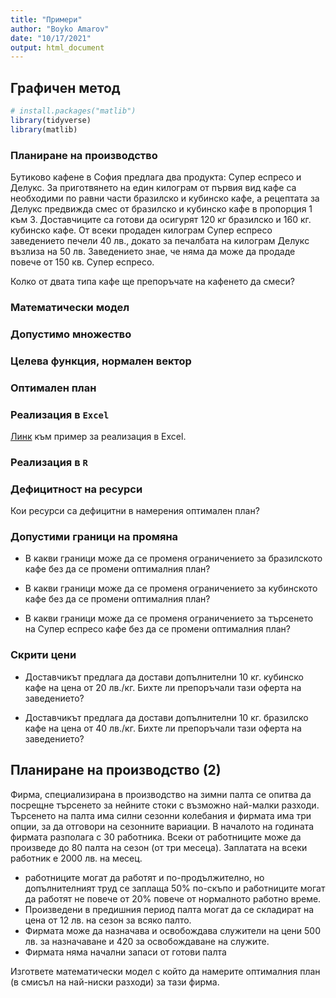 ```yaml
---
title: "Примери"
author: "Boyko Amarov"
date: "10/17/2021"
output: html_document
---
```


## Графичен метод

```r
# install.packages("matlib")
library(tidyverse)
library(matlib)
```


### Планиране на производство

Бутиково кафене в София предлага два продукта: Супер еспресо и Делукс. За 
приготвянето на един килограм от първия вид кафе са необходими по равни части 
бразилско и кубинско кафе, а рецептата за Делукс предвижда смес от бразилско и 
кубинско кафе в пропорция 1 към 3. Доставчиците са готови да осигурят 120 кг
бразилско и 160 кг. кубинско кафе. От всеки продаден килограм Супер еспресо 
заведението печели 40 лв., докато за печалбата на килограм Делукс възлиза на 
50 лв. Заведението знае, че няма да може да продаде повече от 
150 кв. Супер еспресо.

Колко от двата типа кафе ще препоръчате на кафенето да смеси?

### Математически модел

### Допустимо множество

### Целева функция, нормален вектор

### Оптимален план

### Реализация в `Excel`

[Линк](https://github.com/feb-uni-sofia/linprog-2021-2022/raw/main/excel/Problem_2_coffee_blending.xlsx) към пример за реализация в Excel.

### Реализация в `R`

<!-- ```{r} -->
<!-- result <- lpSolve::lp( -->
<!--   direction = "max", ## Вид оптимизация: min/max -->
<!--   objective.in = b, ## Objective, коефициенти на целевата функция -->
<!--   const.mat = A, ## Constraints matrix, матрица с коефициенти на ограниченията -->
<!--   const.dir = "<=", ## Constraints direction, посока на неравенствата -->
<!--   const.rhs = r, ## Right hand side, дясна страна на ограниченията -->
<!--   compute.sens=TRUE -->
<!-- ) -->
<!-- ``` -->

<!-- ```{r} -->
<!-- result -->
<!-- ``` -->


<!-- ```{r} -->
<!-- result$solution -->
<!-- ``` -->

<!-- ```{r} -->
<!-- result$duals -->
<!-- ``` -->
<!-- ```{r} -->
<!-- result$duals.from -->
<!-- ``` -->

<!-- ```{r} -->
<!-- result$duals.to -->
<!-- ``` -->

<!-- ```{r} -->
<!-- result$sens.coef.from -->
<!-- ``` -->
<!-- ```{r} -->
<!-- result$sens.coef.to -->
<!-- ``` -->

<!-- ```{r} -->
<!-- A -->
<!-- ``` -->
<!-- ```{r} -->
<!-- r -->
<!-- ``` -->

<!-- ```{r} -->
<!-- showEqn(A, r) -->
<!-- ``` -->
<!-- ```{r} -->
<!-- eqns <- c(1, 2) -->
<!-- Solve(A[eqns, ], r[eqns]) -->
<!-- ``` -->

<!-- ```{r} -->
<!-- eqns <- c(2, 3) -->
<!-- Solve(A[eqns, ], r[eqns]) -->
<!-- ``` -->

<!-- ```{r} -->
<!-- eqns <- c(1, 3) -->
<!-- Solve(A[eqns, ], r[eqns]) -->
<!-- ``` -->

### Дефицитност на ресурси

Кои ресурси са дефицитни в намерения оптимален план?

### Допустими граници на промяна

- В какви граници може да се променя ограничението за бразилското кафе без
да се промени оптималния план?

- В какви граници може да се променя ограничението за кубинското кафе без
да се промени оптималния план?

- В какви граници може да се променя ограничението за търсенето на Супер еспресо кафе без
да се промени оптималния план?

### Скрити цени

- Доставчикът предлага да достави допълнителни 10 кг. кубинско кафе на цена от
20 лв./кг. Бихте ли препоръчали тази оферта на заведението?

- Доставчикът предлага да достави допълнителни 10 кг. бразилско кафе на цена от
40 лв./кг. Бихте ли препоръчали тази оферта на заведението?

## Планиране на производство (2)

Фирма, специализирана в производство на зимни палта се опитва да посрещне 
търсенето за нейните стоки с възможно най-малки разходи. Търсенето на палта 
има силни сезонни колебания и фирмата има три опции, за да отговори на сезонните
вариации. В началото на годината фирмата разполага с 30 работника. Всеки от 
работниците може да произведе до 80 палта на сезон (от три месеца). 
Заплатата на всеки работник е 2000 лв. на месец.


- работниците могат да работят и по-продължително, но допълнителният труд се
  заплаща 50% по-скъпо и работниците могат да работят не повече от 20% повече
  от нормалното работно време.
- Произведени в предишния период палта могат да се складират на цена от 12 лв.
  на сезон за всяко палто.
- Фирмата може да назначава и освобождава служители на цени 500 лв. за назначаване 
  и 420 за освобождаване на служите.
- Фирмата няма начални запаси от готови палта

Изгответе математически модел с който да намерите оптималния план 
(в смисъл на най-ниски разходи) за тази фирма.
